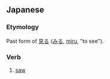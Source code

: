 ==Japanese==
===Etymology===
Past form of [[見る]] ([[みる]], [[miru]], "to see").
===Verb===
{{ja-verb form|h|rom=mita}}

# {{ja-def|見た}} [[saw]]